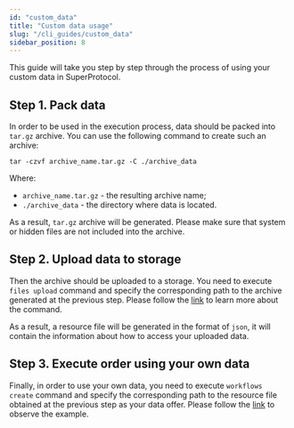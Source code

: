 ```yaml
---
id: "custom_data"
title: "Custom data usage"
slug: "/cli_guides/custom_data"
sidebar_position: 8
---
```


This guide will take you step by step through the process of using your custom data in SuperProtocol.

## Step 1. Pack data

In order to be used in the execution process, data should be packed into `tar.gz` archive.
You can use the following command to create such an archive:
```
tar -czvf archive_name.tar.gz -C ./archive_data
```
Where:
* `archive_name.tar.gz` - the resulting archive name;
* `./archive_data` - the directory where data is located.

As a result, `tar.gz` archive will be generated. Please make sure that system or hidden files are not included into the archive.

## Step 2. Upload data to storage

Then the archive should be uploaded to a storage. You need to execute `files upload` command and specify the corresponding path to the archive generated at the previous step.
Please follow the [link](/developers/cli_commands/files/upload) to learn more about the command.

As a result, a resource file will be generated in the format of `json`, it will contain the information about how to access your uploaded data.

## Step 3. Execute order using your own data

Finally, in order to use your own data, you need to execute `workflows create` command and specify the corresponding path to the resource file obtained at the previous step as your data offer.
Please follow the [link](/developers/cli_commands/workflows/create#example-using-own-solution-and-data) to observe the example.


